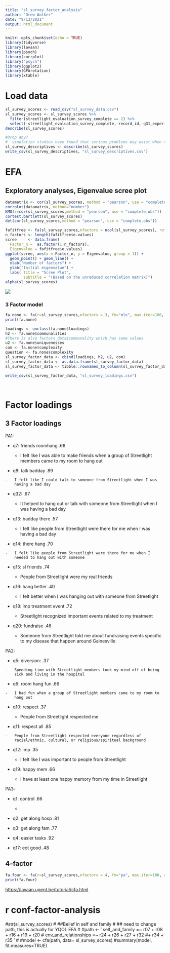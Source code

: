 ```yaml
---
title: "sl_survey_factor_analysis"
author: "Drew Walker"
date: "9/13/2021"
output: html_document
---
```


```r
knitr::opts_chunk$set(echo = TRUE)
library(tidyverse)
library(lavaan)
library(psych)
library(corrplot)
library("psych")
library(ggplot2)
library(GPArotation)
library(xtable)
```

# Load data

```r
sl_survey_scores <- read_csv("sl_survey_data.csv")
sl_survey_scores <- sl_survey_scores %>% 
  filter(streetlight_evaluation_survey_complete == 2) %>% 
  select(-streetlight_evaluation_survey_complete,-record_id,-q31_experience, -q21_lounge_fun, -q22_lounge_friends, -q23_lounge_age,-q24_slmemb_ill,-q25_outpat_trans_talk,-q26_outpattrans_friend, -q27_adulttrans_talk,-q28_adulttrans_friend,-q30_cf_yearbook,-hospital_now)
describe(sl_survey_scores)

#Drop any? 
#  simulation studies have found that serious problems may exist when univariate skewness is ≥2.0 and kurtosis is ≥7.0 
sl_survey_descriptives <- describe(sl_survey_scores)
write_csv(sl_survey_descriptives, "sl_survey_descriptives.csv")
```

# EFA


## Exploratory analyses, Eigenvalue scree plot
```r
datamatrix <- cor(sl_survey_scores, method = "pearson", use = "complete.obs")
corrplot(datamatrix, method="number")
KMO(r=cor(sl_survey_scores,method = "pearson", use = "complete.obs"))
cortest.bartlett(sl_survey_scores)
det(cor(sl_survey_scores,method = "pearson", use = "complete.obs"))

fafitfree <- fa(sl_survey_scores,nfactors = ncol(sl_survey_scores), rotate = "none")
n_factors <- length(fafitfree$e.values)
scree     <- data.frame(
  Factor_n =  as.factor(1:n_factors), 
  Eigenvalue = fafitfree$e.values)
ggplot(scree, aes(x = Factor_n, y = Eigenvalue, group = 1)) + 
  geom_point() + geom_line() +
  xlab("Number of factors") +
  ylab("Initial eigenvalue") +
  labs( title = "Scree Plot", 
        subtitle = "(Based on the unreduced correlation matrix)")
alpha(sl_survey_scores)
```

![](http://127.0.0.1:39867/chunk_output/052A8F2CF5333BA4/8D377EBD/cgaqowjio2537/00000f.png?fixed_size=1)

### 3 Factor model

```r
fa.none <- fa(r=sl_survey_scores,nfactors = 3, fm="mle", max.iter=100, rotate="oblimin") 
print(fa.none)

loadings <- unclass(fa.none$loadings)
h2 <- fa.none$communalities
#There is also factors_data$communality which has same values
u2 <- fa.none$uniquenesses
com <- fa.none$complexity
question <- fa.none$complexity
sl_survey_factor_data <- cbind(loadings, h2, u2, com)
sl_survey_factor_data <- as.data.frame(sl_survey_factor_data)
sl_survey_factor_data <- tibble::rownames_to_column(sl_survey_factor_data, "question")

write_csv(sl_survey_factor_data, "sl_survey_loadings.csv")




```

# Factor loadings

## 3 Factor loadings

PA1:

-   q7: friends roomhang .68

    -   I felt like I was able to make friends when a group of
        Streetlight members came to my room to hang out

-    q8: talk badday .89

    -   I felt like I could talk to someone from Streetlight when I was
        having a bad day

-   q32: .67

    -   It helped to hang out or talk with someone from Streetlight when
        I was having a bad day

-   q13: badday there .57

    -   I felt like people from Streetlight were there for me when I was
        having a bad day

-    q14: there hang .70

    -   I felt like people from Streetlight were there for me when I
        needed to hang out with someone

-   q15: sl friends .74

    -   People from Streetlight were my real friends

-   q16: hang better .40

    -   I felt better when I was hanging out with someone from
        Streetlight

-   q18: imp treatment event .72

    -   Streetlight recognized important events related to my treatment

-   q20: fundraise .46

    -   Someone from Streetlight told me about fundraising events
        specific to my disease that happen around Gainesville

PA2:

-    q5: diversion: .37

    -   Spending time with Streetlight members took my mind off of being
        sick and living in the hospital

-    q6: room hang fun .66

    -   I had fun when a group of Streetlight members came to my room to
        hang out

-   q10: respect .37

    -   People from Streetlight respected me

-    q11: respect all .85

    -   People from Streetlight respected everyone regardless of
        racial/ethnic, cultural, or religious/spiritual background

-   q12: imp .35

    -   I felt like I was important to people from Streetlight

-   q19: happy mem .66

    -   I have at least one happy memory from my time in Streetlight

PA3:

-   q1: control .66

    -   

-   q2: get along hosp .81

-   q3: get along fam .77

-   q4: easier tasks .92

-   q17: eot good .48

## 4-factor 

```r
fa.four <- fa(r=sl_survey_scores,nfactors = 4, fm="pa", max.iter=100, rotate="oblimin") 
print(fa.four)
```

<https://lavaan.ugent.be/tutorial/cfa.html>

# r conf-factor-analysis
#str(sl_survey_scores)
#
##Belief in self and family
#
## need to change path, this is actually for YQOL EFA
#
#path <- ' self_and_family =~ r07 + r08 + r16 + r19 + r20 
#          env_and_relationships =~ r24 + r26 + r27 + r32 #+ r34 + r35 '
#
#model <- cfa(path, data= sl_survey_scores)
#summary(model, fit.measures=TRUE)

